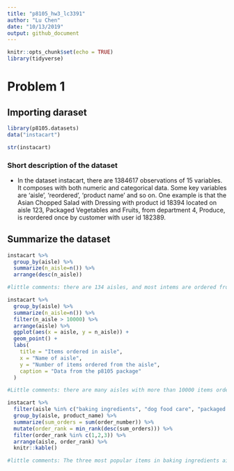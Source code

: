 ```yaml
---
title: "p8105_hw3_lc3391"
author: "Lu Chen"
date: "10/13/2019"
output: github_document
---
```


```r
knitr::opts_chunk$set(echo = TRUE)
library(tidyverse)

```

# Problem 1

## Importing daraset
```r
library(p8105.datasets)
data("instacart")

str(instacart)
```
### Short description of the dataset
- In the dataset instacart, there are 1384617 observations of  15 variables. It composes with both numeric and categorical data. Some key variables are 'aisle', 'reordered', 'product name' and so on. One example is that the Asian Chopped Salad with Dressing with product id 18394 located on aisle 123, Packaged Vegetables and Fruits, from department 4, Produce, is reordered once by customer with user id 182389. 

## Summarize the dataset
```r
instacart %>% 
  group_by(aisle) %>% 
  summarize(n_aisle=n()) %>% 
  arrange(desc(n_aisle))

#little comments: there are 134 aisles, and most intems are ordered from the aisle Fresh Vegetables.

instacart %>% 
  group_by(aisle) %>% 
  summarize(n_aisle=n()) %>% 
  filter(n_aisle > 10000) %>% 
  arrange(aisle) %>% 
  ggplot(aes(x = aisle, y = n_aisle)) +
  geom_point() +
  labs(
    title = "Items ordered in aisle",
    x = "Name of aisle",
    y = "Number of items ordered from the aisle",
    caption = "Data from the p8105 package"
  ) 

#Little comments: there are many aisles with more than 10000 items ordered, and the top 3 are: fresh veges, fresh fruits, and packaged vege and fruits.

instacart %>% 
  filter(aisle %in% c("baking ingredients", "dog food care", "packaged vegetables fruits")) %>% 
  group_by(aisle, product_name) %>% 
  summarize(sum_orders = sum(order_number)) %>% 
  mutate(order_rank = min_rank(desc(sum_orders))) %>%
  filter(order_rank %in% c(1,2,3)) %>%
  arrange(aisle, order_rank) %>% 
  knitr::kable()

#little comments: The three most popular items in baking ingredients aisle are Light Brown Sugar, Cane Sugar, and Organic Vanilla Extract; that in dog food care aisle are Standard Size Pet Waste Bags, Beef Stew Canned Dog Food, and Snack Sticks Chicken & Rice Recipe Dog Treats; that in packaged vegetables fruits aisle are Organic Baby Spainach, Organic Raspberries and Organic Blueberries.
```


